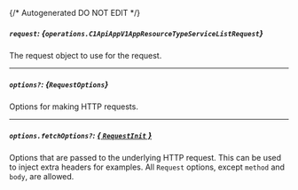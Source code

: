 {/* Autogenerated DO NOT EDIT  */}

##### `request`: *{`operations.C1ApiAppV1AppResourceTypeServiceListRequest`}*
The request object to use for the request.

<Collapsible openLabel={Labels.showProperties} closeLabel={Labels.hideProperties}>
  <C1ApiAppV1AppResourceTypeServiceListRequest />
</Collapsible>

---
##### `options?`: *{`RequestOptions`}*
Options for making HTTP requests.

---
##### `options.fetchOptions?`: [*{ `RequestInit` }*](https://developer.mozilla.org/en-US/docs/Web/API/Request/Request#options)
Options that are passed to the underlying HTTP request. This can be used to inject extra headers for examples. All `Request` options, except `method` and `body`, are allowed.

